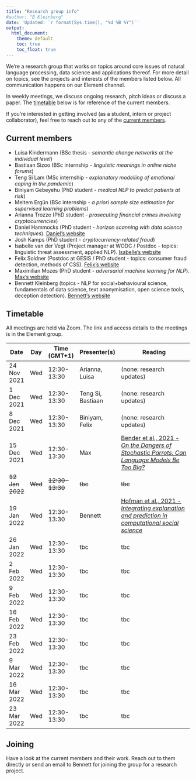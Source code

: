 ```yaml
---
title: "Research group info"
#author: "B Kleinberg"
date: 'Updated: `r format(Sys.time(), "%d %B %Y")`' 
output: 
  html_document:
    theme: default
    toc: true
    toc_float: true
---
```



We're a research group that works on topics around core issues of natural language processing, data science and applications thereof. For more detail on topics, see the projects and interests of the members listed below. All communication happens on our Element channel.

In weekly meetings, we discuss ongoing research, pitch ideas or discuss a paper. The [timetable](#timetable) below is for reference of the current members.

If you're interested in getting involved (as a student, intern or project collaborator), feel free to reach out to any of the [current members](#current).


## Current members {#current}

- Luisa Kindermann (BSc thesis - _semantic change networks at the individual level_)
- Bastiaan Sizoo (BSc internship - _linguistic meanings in online niche forums_)
- Teng Si Lam (MSc internship - _explanatory modelling of emotional coping in the pandemic_)
- Biniyam Gebeyehu (PhD student - _medical NLP to predict patients at risk_)
- Meltem Ergün (BSc internship - _a priori sample size estimation for supervised learning problems_)
- Arianna Trozze (PhD student - _prosecuting financial crimes involving cryptocurrencies_)
- Daniel Hammocks (PhD student - _horizon scanning with data science techniques_). [Daniel's website](https://danielhammocks.uk/)
- Josh Kamps (PhD student - _cryptocurrency-related fraud_)
- Isabelle van der Vegt (Project manager at WODC / Postdoc - topics: linguistic threat assessment, applied NLP). [Isabelle's website](https://isabellevdv.github.io/)
- Felix Soldner (Postdoc at GESIS / PhD student - topics: consumer fraud detection, methods of CSS). [Felix's website](http://fsoldner.net/)
- Maximilian Mozes (PhD student - _adversarial machine learning for NLP_). [Max's website](http://mmozes.net/)
- Bennett Kleinberg (topics - NLP for social+behavioural science, fundamentals of data science, text anonymisation, open science tools, deception detection). [Bennett's website](https://bkleinberg.net/)


## Timetable {#timetable}

All meetings are held via Zoom. The link and access details to the meetings is in the Element group.

| Date            | Day     | Time (GMT+1)    | Presenter(s)      | Reading                                                                                                                                             |
|-----------------|---------|-----------------|-------------------|-----------------------------------------------------------------------------------------------------------------------------------------------------|
| 24 Nov 2021     | Wed     | 12:30-13:30     | Arianna, Luisa    | (none: research updates)                                                                                                                            |
| 1 Dec 2021      | Wed     | 12:30-13:30     | Teng Si, Bastiaan | (none: research updates)                                                                                                                            |
| 8 Dec 2021      | Wed     | 12:30-13:30     | Biniyam, Felix    | (none: research updates)                                                                                                                            |
| 15 Dec 2021     | Wed     | 12:30-13:30     | Max               | [Bender et al., 2021 - _On the Dangers of Stochastic Parrots: Can Language Models Be Too Big?_](https://dl.acm.org/doi/pdf/10.1145/3442188.3445922) |
| ~~12 Jan 2022~~ | ~~Wed~~ | ~~12:30-13:30~~ | ~~tbc~~           | ~~tbc~~                                                                                                                                             |
| 19 Jan 2022     | Wed     | 12:30-13:30     | Bennett           | [Hofman et al., 2021 - _Integrating explanation and prediction in computational social science_](https://www.nature.com/articles/s41586-021-03659-0)                                                                                                                             |
| 26 Jan 2022     | Wed     | 12:30-13:30     | tbc               | tbc                                                                                                                                                 |
| 2 Feb 2022      | Wed     | 12:30-13:30     | tbc               | tbc                                                                                                                                                 |
| 9 Feb 2022      | Wed     | 12:30-13:30     | tbc               | tbc                                                                                                                                                 |
| 16 Feb 2022     | Wed     | 12:30-13:30     | tbc               | tbc                                                                                                                                                 |
| 23 Feb 2022     | Wed     | 12:30-13:30     | tbc               | tbc                                                                                                                                                 |
| 9 Mar 2022      | Wed     | 12:30-13:30     | tbc               | tbc                                                                                                                                                 |
| 16 Mar 2022     | Wed     | 12:30-13:30     | tbc               | tbc                                                                                                                                                 |
| 23 Mar 2022     | Wed     | 12:30-13:30     | tbc               | tbc                                                                                                                                                 |

## Joining

Have a look at the current members and their work. Reach out to them directly or send an email to Bennett for joining the group for a research project.

